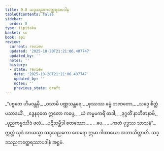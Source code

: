 ```yaml
---
title: 9.8 သဒ္ဒသညကတ္ထေရအပဒါန
tableOfContents: false
sidebar:
  order: 8
type: tipitaka
basket: su
book: ap1
review:
  current: review
  updated: '2025-10-20T21:21:06.407747'
  updated_by: ''
  notes: ''
  history:
  - state: review
    date: '2025-10-20T21:21:06.407747'
    updated_by: ''
    notes: ''
    previous_state: draft
---
```



<DynamicBreadcrumb />


<ReviewStatus review={frontmatter.review} showDetails={true} />

<HypothesisAnnotation frontmatter={frontmatter} />

<Division number="43" book="ap1" e="ch" v="20" p="144">

<Paragraph number="1742" type="verses" book="ap1">
_“ပဗ္ဗတေ ဟိမဝန္တမှိ,_  
_ဝသာမိ ပဏ္ဏသန္ထရေ;_  
_ဖုဿဿ ဓမ္မံ ဘဏတော,_  
_သဒ္ဒေ စိတ္တံ ပသာဒယိံ._  

</Paragraph>

</Division>
<Division number="44" book="ap1" e="ch" v="20" p="144">

<Paragraph number="1743" type="verses" book="ap1">
_ဒွေနဝုတေ ဣတော ကပ္ပေ,_  
_ယံ ကမ္မမကရိံ တဒါ;_  
_ဒုဂ္ဂတိံ နာဘိဇာနာမိ,_  
_ပုညကမ္မဿိဒံ ဖလံ._  

</Paragraph>

</Division>
<Division number="45" book="ap1" e="ch" v="20" p="144">

<Paragraph number="1744" type="verses" book="ap1">
_ပဋိသမ္ဘိဒါ စတဿော,_  
_ …ပေ… _  
_ကတံ ဗုဒ္ဓဿ သာသနံ”._  

</Paragraph>

<Paragraph number="1745" book="ap1">
ဣတ္ထံ သုဒံ အာယသ္မာ သဒ္ဒသညကော ထေရော ဣမာ ဂါထာယော အဘာသိတ္ထာတိ.

</Paragraph>
</Division>

<Paragraph number="1746" type="center" book="ap1">
သဒ္ဒသညကတ္ထေရဿာပဒါနံ အဋ္ဌမံ.
</Paragraph>